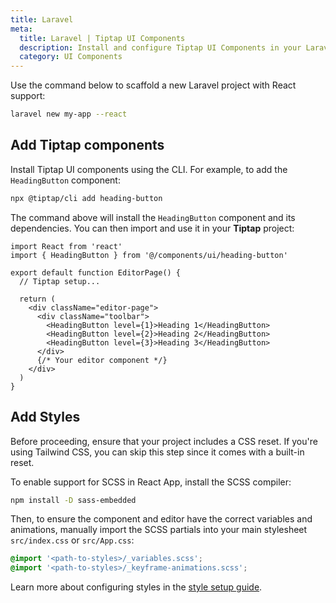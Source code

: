 ```yaml
---
title: Laravel
meta:
  title: Laravel | Tiptap UI Components
  description: Install and configure Tiptap UI Components in your Laravel project.
  category: UI Components
---
```


Use the command below to scaffold a new Laravel project with React support:

```bash
laravel new my-app --react
```

## Add Tiptap components

Install Tiptap UI components using the CLI. For example, to add the `HeadingButton` component:

```bash
npx @tiptap/cli add heading-button
```

The command above will install the `HeadingButton` component and its dependencies. You can then import and use it in your **Tiptap** project:

```tsx
import React from 'react'
import { HeadingButton } from '@/components/ui/heading-button'

export default function EditorPage() {
  // Tiptap setup...

  return (
    <div className="editor-page">
      <div className="toolbar">
        <HeadingButton level={1}>Heading 1</HeadingButton>
        <HeadingButton level={2}>Heading 2</HeadingButton>
        <HeadingButton level={3}>Heading 3</HeadingButton>
      </div>
      {/* Your editor component */}
    </div>
  )
}
```

## Add Styles

Before proceeding, ensure that your project includes a CSS reset. If you're using Tailwind CSS, you can skip this step since it comes with a built-in reset.

To enable support for SCSS in React App, install the SCSS compiler:

```bash
npm install -D sass-embedded
```

Then, to ensure the component and editor have the correct variables and animations, manually import the SCSS partials into your main stylesheet `src/index.css` or `src/App.css`:

```css
@import '<path-to-styles>/_variables.scss';
@import '<path-to-styles>/_keyframe-animations.scss';
```

Learn more about configuring styles in the [style setup guide](/ui-components/getting-started/style).
